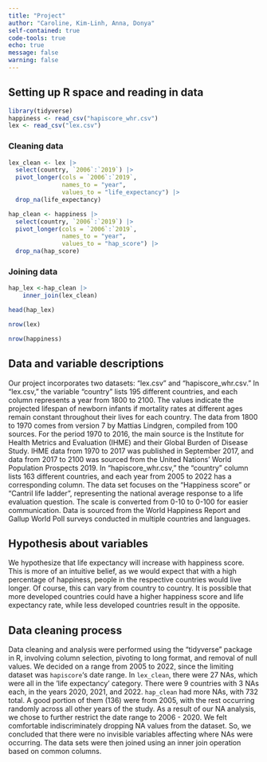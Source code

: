 ```yaml
---
title: "Project"
author: "Caroline, Kim-Linh, Anna, Donya"
self-contained: true
code-tools: true
echo: true
message: false
warning: false
---
```


## Setting up R space and reading in data
```r
library(tidyverse)
happiness <- read_csv("hapiscore_whr.csv")
lex <- read_csv("lex.csv")
```


### Cleaning data
```r
lex_clean <- lex |>
  select(country, `2006`:`2019`) |>
  pivot_longer(cols = `2006`:`2019`,
               names_to = "year",
               values_to = "life_expectancy") |>
  drop_na(life_expectancy)

hap_clean <- happiness |>
  select(country, `2006`:`2019`) |>
  pivot_longer(cols = `2006`:`2019`,
               names_to = "year",
               values_to = "hap_score") |>
  drop_na(hap_score)
```

### Joining data
```r
hap_lex <-hap_clean |>
    inner_join(lex_clean)

head(hap_lex)
```
```r
nrow(lex)

nrow(happiness)

```

## Data and variable descriptions 
Our project incorporates two datasets: "lex.csv" and "hapiscore_whr.csv." In "lex.csv," the variable "country" lists 195 different countries, and each column represents a year from 1800 to 2100. The values indicate the projected lifespan of newborn infants if mortality rates at different ages remain constant throughout their lives for each country. The data from 1800 to 1970 comes from version 7 by Mattias Lindgren, compiled from 100 sources. For the period 1970 to 2016, the main source is the Institute for Health Metrics and Evaluation (IHME) and their Global Burden of Disease Study. IHME data from 1970 to 2017 was published in September 2017, and data from 2017 to 2100 was sourced from the United Nations' World Population Prospects 2019. In "hapiscore_whr.csv," the "country" column lists 163 different countries, and each year from 2005 to 2022 has a corresponding column. The data set focuses on the "Happiness score" or "Cantril life ladder", representing the national average response to a life evaluation question. The scale is converted from 0-10 to 0-100 for easier communication. Data is sourced from the World Happiness Report and Gallup World Poll surveys conducted in multiple countries and languages.

## Hypothesis about variables
We hypothesize that life expectancy will increase with happiness score. This is more of an intuitive belief, as we would expect that with a high percentage of happiness, people in the respective countries would live longer. Of course, this can vary from country to country. It is possible that more developed countries could have a higher happiness score and life expectancy rate, while less developed countries result in the opposite.

## Data cleaning process
Data cleaning and analysis were performed using the "tidyverse" package in R, involving column selection, pivoting to long format, and removal of null values. We decided on a range from 2005 to 2022, since the limiting dataset was `hapiscore`'s date range. In `lex_clean`, there were 27 NAs, which were all in the 'life expectancy' category. There were 9 countries with 3 NAs each, in the years 2020, 2021, and 2022. `hap_clean` had more NAs, with 732 total. A good portion of them (136) were from 2005, with the rest occurring randomly across all other years of the study. As a result of our NA analysis, we chose to further restrict the date range to 2006 - 2020. We felt comfortable indiscriminately dropping NA values from the dataset. So, we concluded that there were no invisible variables affecting where NAs were occurring. The data sets were then joined using an inner join operation based on common columns. 